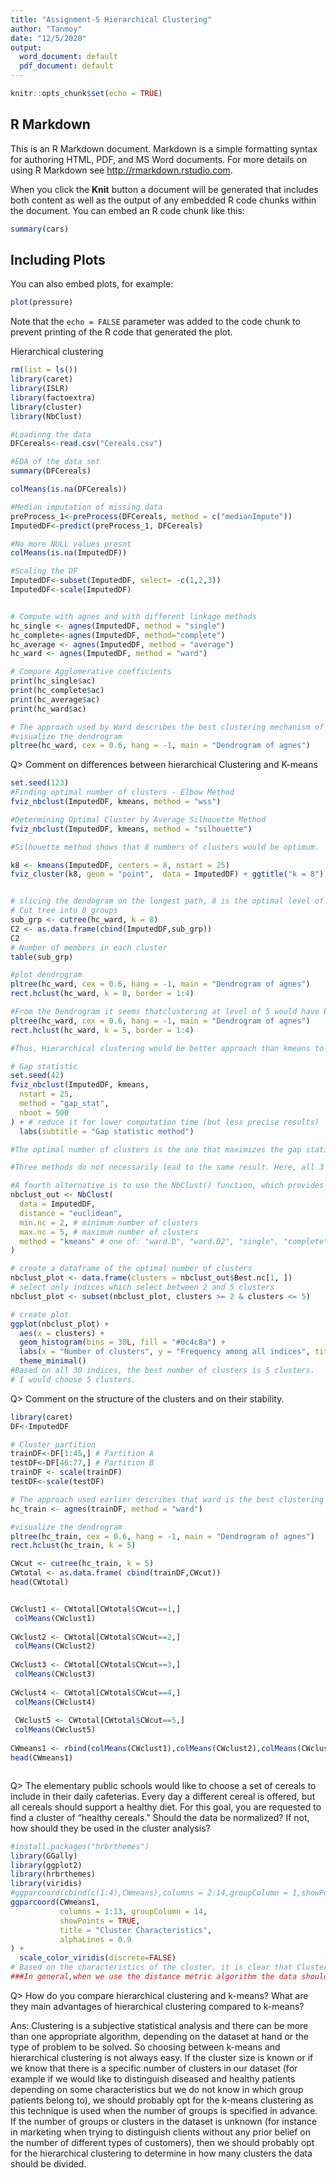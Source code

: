 ---
title: "Assignment-5 Hierarchical Clustering"
author: "Tanmoy"
date: "12/5/2020"
output:
  word_document: default
  pdf_document: default
---

```{r setup, include=FALSE}
knitr::opts_chunk$set(echo = TRUE)
```

## R Markdown

This is an R Markdown document. Markdown is a simple formatting syntax for authoring HTML, PDF, and MS Word documents. For more details on using R Markdown see <http://rmarkdown.rstudio.com>.

When you click the **Knit** button a document will be generated that includes both content as well as the output of any embedded R code chunks within the document. You can embed an R code chunk like this:

```{r cars}
summary(cars)
```

## Including Plots

You can also embed plots, for example:

```{r pressure, echo=FALSE}
plot(pressure)
```

Note that the `echo = FALSE` parameter was added to the code chunk to prevent printing of the R code that generated the plot.

Hierarchical clustering
```{r}
rm(list = ls())
library(caret)
library(ISLR)
library(factoextra)    
library(cluster)  
library(NbClust)      

#Loadinng the data
DFCereals<-read.csv("Cereals.csv")

#EDA of the data set
summary(DFCereals)

colMeans(is.na(DFCereals))

#Median imputation of missing data 
preProcess_1<-preProcess(DFCereals, method = c("medianImpute"))
ImputedDF<-predict(preProcess_1, DFCereals)

#No more NULL values presnt
colMeans(is.na(ImputedDF))

#Scaling the DF
ImputedDF<-subset(ImputedDF, select= -c(1,2,3))
ImputedDF<-scale(ImputedDF)


# Compute with agnes and with different linkage methods
hc_single <- agnes(ImputedDF, method = "single")
hc_complete<-agnes(ImputedDF, method="complete")
hc_average <- agnes(ImputedDF, method = "average")
hc_ward <- agnes(ImputedDF, method = "ward")

# Compare Agglomerative coefficients
print(hc_single$ac)
print(hc_complete$ac)
print(hc_average$ac)
print(hc_ward$ac)

# The approach used by Ward describes the best clustering mechanism of the four approaches tested
#visualize the dendrogram
pltree(hc_ward, cex = 0.6, hang = -1, main = "Dendrogram of agnes")  
```
Q> Comment on differences between hierarchical Clustering and K-means

```{r}

set.seed(123)
#Finding optimal number of clusters - Elbow Method
fviz_nbclust(ImputedDF, kmeans, method = "wss")

#Determining Optimal Cluster by Average Silhouette Method
fviz_nbclust(ImputedDF, kmeans, method = "silhouette")

#Silhouette method shows that 8 numbers of clusters would be optimum.  

k8 <- kmeans(ImputedDF, centers = 8, nstart = 25)
fviz_cluster(k8, geom = "point",  data = ImputedDF) + ggtitle("k = 8")


# slicing the dendogram on the longest path, 8 is the optimal level of clusters.
# Cut tree into 8 groups
sub_grp <- cutree(hc_ward, k = 8)
C2 <- as.data.frame(cbind(ImputedDF,sub_grp))
C2
# Number of members in each cluster
table(sub_grp)

#plot dendrogram
pltree(hc_ward, cex = 0.6, hang = -1, main = "Dendrogram of agnes")
rect.hclust(hc_ward, k = 8, border = 1:4)

#From the Dendrogram it seems thatclustering at level of 5 would have been optimum. 
pltree(hc_ward, cex = 0.6, hang = -1, main = "Dendrogram of agnes")
rect.hclust(hc_ward, k = 5, border = 1:4)

#Thus, Hierarchical clustering would be better approach than kmeans to find the suitable no. of clusters.

# Gap statistic
set.seed(42)
fviz_nbclust(ImputedDF, kmeans,
  nstart = 25,
  method = "gap_stat",
  nboot = 500
) + # reduce it for lower computation time (but less precise results)
  labs(subtitle = "Gap statistic method")

#The optimal number of clusters is the one that maximizes the gap statistic. This method suggests only 1 cluster (which is therefore a useless clustering)

#Three methods do not necessarily lead to the same result. Here, all 3 approaches suggest a different number of clusters.

#A fourth alternative is to use the NbClust() function, which provides 30 indices for choosing the best number of clusters.
nbclust_out <- NbClust(
  data = ImputedDF,
  distance = "euclidean",
  min.nc = 2, # minimum number of clusters
  max.nc = 5, # maximum number of clusters
  method = "kmeans" # one of: "ward.D", "ward.D2", "single", "complete", "average", "mcquitty", "median", "centroid", "kmeans"
)

# create a dataframe of the optimal number of clusters
nbclust_plot <- data.frame(clusters = nbclust_out$Best.nc[1, ])
# select only indices which select between 2 and 5 clusters
nbclust_plot <- subset(nbclust_plot, clusters >= 2 & clusters <= 5)

# create plot
ggplot(nbclust_plot) +
  aes(x = clusters) +
  geom_histogram(bins = 30L, fill = "#0c4c8a") +
  labs(x = "Number of clusters", y = "Frequency among all indices", title = "Optimal number of clusters") +
  theme_minimal()
#Based on all 30 indices, the best number of clusters is 5 clusters.
# I would choose 5 clusters. 

```
Q> Comment on the structure of the clusters and on their stability. 

```{r}
library(caret)
DF<-ImputedDF

# Cluster partition  
trainDF<-DF[1:45,] # Partition A
testDF<-DF[46:77,] # Partition B
trainDF <- scale(trainDF)
testDF<-scale(testDF)

# The approach used earlier describes that ward is the best clustering mechanism
hc_train <- agnes(trainDF, method = "ward")

#visualize the dendrogram
pltree(hc_train, cex = 0.6, hang = -1, main = "Dendrogram of agnes")  
rect.hclust(hc_train, k = 5)

CWcut <- cutree(hc_train, k = 5)
CWtotal <- as.data.frame( cbind(trainDF,CWcut))
head(CWtotal)


CWclust1 <- CWtotal[CWtotal$CWcut==1,]
 colMeans(CWclust1)
 
CWclust2 <- CWtotal[CWtotal$CWcut==2,]
 colMeans(CWclust2)
 
CWclust3 <- CWtotal[CWtotal$CWcut==3,]
 colMeans(CWclust3)
 
CWclust4 <- CWtotal[CWtotal$CWcut==4,]
 colMeans(CWclust4)
 
 CWclust5 <- CWtotal[CWtotal$CWcut==5,]
 colMeans(CWclust5)
 
CWmeans1 <- rbind(colMeans(CWclust1),colMeans(CWclust2),colMeans(CWclust3),colMeans(CWclust4) ,colMeans(CWclust5))
head(CWmeans1)



```

Q> The elementary public schools would like to choose a set of cereals to include in their
daily cafeterias. Every day a different cereal is offered, but all cereals should support a
healthy diet. For this goal, you are requested to find a cluster of “healthy cereals.”
Should the data be normalized? If not, how should they be used in the cluster analysis?

```{r}
#install.packages("hrbrthemes")
library(GGally)
library(ggplot2)
library(hrbrthemes)
library(viridis)
#ggparcoord(cbind(c(1:4),CWmeans),columns = 2:14,groupColumn = 1,showPoints = TRUE,title = " Charter of cluster",alphaLines = 0.9) + scale_color_viridis (discrete = TRUE)+theme_ipsum()+theme(plot.title = element_text(size = 10)) 
ggparcoord(CWmeans1,
           columns = 1:13, groupColumn = 14,
           showPoints = TRUE, 
           title = "Cluster Characteristics",
           alphaLines = 0.9
) + 
  scale_color_viridis(discrete=FALSE)
# Based on the characteristics of the cluster, it is clear that Cluster 1 is the strongest with low calories, high protein, potassium, fiber top-rated.
###In general,when we use the distance metric algorithm the data should be normalized,because the data characteristics are diverse. Therefore, it is necessary to standardize the data.
```
Q> How do you compare hierarchical clustering and k-means? What are they main
advantages of hierarchical clustering compared to k-means?

Ans: Clustering is a subjective statistical analysis and there can be more than one appropriate algorithm, depending on the dataset at hand or the type of problem to be solved. So choosing between k-means and hierarchical clustering is not always easy. If the cluster size is known or if we know that there is a specific number of clusters in our dataset (for example if we would like to distinguish diseased and healthy patients depending on some characteristics but we do not know in which group patients belong to), we should probably opt for the k-means clustering as this technique is used when the number of groups is specified in advance.
  If the number of groups or clusters in the dataset is unknown (for instance in marketing when trying to distinguish clients without any prior belief on the number of different types of customers), then we should probably opt for the hierarchical clustering to determine in how many clusters the data should be divided.

